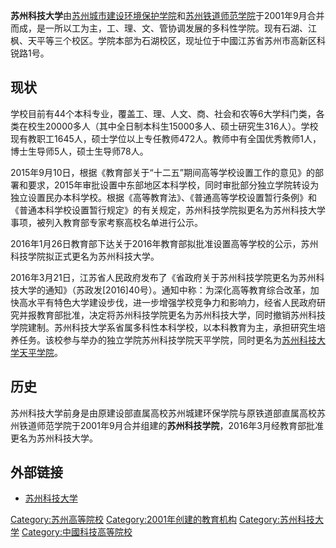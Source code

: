 {{Unreferenced|time=2022-03-24T07:47:28+00:00}}
{{大学
| Name = 苏州科技大学
| 建校 = 1932年
| 书记 = [[张庆奎|张庆奎]]
| 校长 = [[姜朋明|姜朋明]]
| 校训 = 致远至恒、务学悟真
| 网址 = http://www.usts.edu.cn
| image = [[File:苏州科技大学logo.png|225px]]
| english_name = Suzhou University of Science and Technology
| 地址 = {{PRC}}[[江蘇省|江蘇省]][[苏州市|苏州市]]高新区科锐路1号(石湖校区)

[[江蘇省|江蘇省]][[苏州市|苏州市]]高新区长江路55号(天平校区)

[[江蘇省|江蘇省]][[苏州市|苏州市]]高新区滨河路1707号(江枫校区)
| 旧校名 = 苏州科技学院
}}

'''苏州科技大学'''由[[苏州城市建设环境保护学院|苏州城市建设环境保护学院]]和[[苏州铁道师范学院|苏州铁道师范学院]]于2001年9月合并而成，是一所以工为主，工、理、文、管协调发展的多科性学院。现有石湖、江枫、天平等三个校区。学院本部为石湖校区，现址位于中國江苏省苏州市高新区科锐路1号。

==现状==
学校目前有44个本科专业，覆盖工、理、人文、商、社会和农等6大学科门类，各类在校生20000多人（其中全日制本科生15000多人、硕士研究生316人）。学校现有教职工1645人，硕士学位以上专任教师472人。教师中有全国优秀教师1人，博士生导师5人，硕士生导师78人。

2015年9月10日，根据《教育部关于“十二五”期间高等学校设置工作的意见》的部署和要求，2015年审批设置中东部地区本科学校，同时审批部分独立学院转设为独立设置民办本科学校。根据《高等教育法》、《普通高等学校设置暂行条例》和《普通本科学校设置暂行规定》的有关规定，苏州科技学院拟更名为苏州科技大学事项，被列入教育部专家考察高校名单进行公示。

2016年1月26日教育部下达关于2016年教育部拟批准设置高等学校的公示，苏州科技学院拟正式更名为苏州科技大学。

2016年3月21日，江苏省人民政府发布了《省政府关于苏州科技学院更名为苏州科技大学的通知》（苏政发[2016]40号）。通知中称：为深化高等教育综合改革，加快高水平有特色大学建设步伐，进一步增强学校竞争力和影响力，经省人民政府研究并报教育部批准，决定将苏州科技学院更名为苏州科技大学，同时撤销苏州科技学院建制。苏州科技大学系省属多科性本科学校，以本科教育为主，承担研究生培养任务。该校参与举办的独立学院苏州科技学院天平学院，同时更名为[[苏州科技大学天平学院|苏州科技大学天平学院]]。

==历史==
苏州科技大学前身是由原建设部直属高校苏州城建环保学院与原铁道部直属高校苏州铁道师范学院于2001年9月合并组建的'''苏州科技学院'''，2016年3月经教育部批准更名为苏州科技大学。

==外部链接==
*[https://web.archive.org/web/20110929161232/http://www.usts.edu.cn/ 苏州科技大学]

{{江苏高等院校}}

[[Category:苏州高等院校|Category:苏州高等院校]]

[[Category:2001年创建的教育机构|Category:2001年创建的教育机构]]
[[Category:苏州科技大学|Category:苏州科技大学]]
[[Category:中國科技高等院校|Category:中國科技高等院校]]